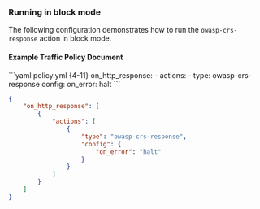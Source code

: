 ### Running in block mode

The following configuration demonstrates how to run the `owasp-crs-response` action in block mode.

#### Example Traffic Policy Document

<CodeGroup>
```yaml policy.yml {4-11}
on_http_response:
  - actions:
      - type: owasp-crs-response
        config:
          on_error: halt
```

```json policy.json {5-11}
{
	"on_http_response": [
		{
			"actions": [
				{
					"type": "owasp-crs-response",
					"config": {
						"on_error": "halt"
					}
				}
			]
		}
	]
}
```

</CodeGroup>

